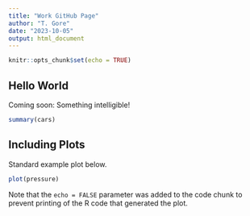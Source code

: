 ```yaml
---
title: "Work GitHub Page"
author: "T. Gore"
date: "2023-10-05"
output: html_document
---
```


```r
knitr::opts_chunk$set(echo = TRUE)
```

## Hello World

Coming soon: Something intelligible!

```r
summary(cars)
```

## Including Plots

Standard example plot below.

```r
plot(pressure)
```

Note that the `echo = FALSE` parameter was added to the code chunk to prevent printing of the R code that generated the plot.

